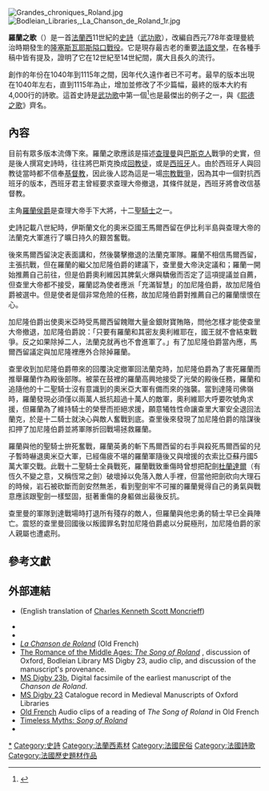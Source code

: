 {{About|中世紀的文學作品|同名或類似名或消歧義的條目名|羅蘭}}
[[Image:Grandes_chroniques_Roland.jpg|thumb]]
[[File:Bodleian_Libraries,_La_Chanson_de_Roland_1r.jpg|thumb]]

'''羅蘭之歌'''（{{lang-fr|La Chanson de Roland}}）是一首[[法蘭西|法蘭西]]11世紀的[[史詩|史詩]]（[[武功歌|武功歌]]），改編自西元778年查理曼統治時期發生的[[隆塞斯瓦耶斯隘口戰役_(778年)|隆塞斯瓦耶斯隘口戰役]]。它是現存最古老的重要[[法語文學|法語文學]]，在各種手稿中皆有提及，證明了它在12世紀至14世紀間，廣大且長久的流行。

創作的年份在1040年到1115年之間，因年代久遠作者已不可考。最早的版本出現在1040年左右，直到1115年為止，增加並修改了不少篇幅，最終的版本大約有4,000行的詩歌。這首史詩是[[武功歌|武功歌]]中第一個<ref>{{cite web |url=http://legacy.fordham.edu/halsall/basis/roland-ohag.asp |title=The Song of Roland |publisher=FordhamUniversity.edu |accessdate=2015-02-04 |archive-date=2015-02-04 |archive-url=https://archive.is/20150204235018/http://legacy.fordham.edu/halsall/basis/roland-ohag.asp |dead-url=yes }}</ref>也是最傑出的例子之一，與《[[熙德之歌|熙德之歌]]》齊名。

==內容==

目前有眾多版本流傳下來。羅蘭之歌應該是描述[[查理曼|查理曼]]與[[巴斯克人|巴斯克人]]戰爭的史實，但是後人撰寫史詩時，往往將巴斯克換成[[回教徒|回教徒]]，或是[[西班牙|西班牙]]人。由於西班牙人與回教徒當時都不信奉[[基督教|基督教]]，因此後人認為這是一場[[宗教戰爭|宗教戰爭]]，因為其中一個對抗西班牙的版本，西班牙君主曾經要求查理大帝撤退，其條件就是，西班牙將會改信基督教。

主角[[羅蘭_(騎士)|羅蘭侯爵]]是查理大帝手下大將，十二[[聖騎士|聖騎士]]之一。

史詩記載八世紀時，伊斯蘭文化的奧米亞國王馬爾西留在伊比利半島與查理大帝的法蘭克大軍進行了曠日持久的艱苦奮戰。

後來馬爾西留決定表面講和，然後襲擊撤退的法蘭克軍隊。羅蘭不相信馬爾西留，主張抗戰，但在羅蘭的繼父加尼隆伯爵的建議下，查里曼大帝決定議和；羅蘭一開始推薦自己前往，但是伯爵奧利維因其脾氣火爆與驕傲而否定了這項提議並自薦，但查里大帝都不接受，羅蘭認為使者應派「充滿智慧」的加尼隆伯爵，故加尼隆伯爵被選中。但是使者是個非常危險的任務，故加尼隆伯爵對推薦自己的羅蘭懷恨在心。

加尼隆伯爵出使奧米亞時受馬爾西留餽贈大量金銀財寶賄賂，問他怎樣才能使查里大帝撤退，加尼隆伯爵說：「只要有羅蘭和其密友奧利維耶在，國王就不會結束戰爭。反之如果除掉二人，法蘭克就再也不會進軍了。」有了加尼隆伯爵當內應，馬爾西留議定與加尼隆裡應外合除掉羅蘭。

查里收到加尼隆伯爵帶來的回覆決定撤軍回法蘭克時，加尼隆伯爵為了害死羅蘭而推舉羅蘭作為殿後部隊。被蒙在鼓裡的羅蘭高興地接受了光榮的殿後任務，羅蘭和追隨他的十二聖騎士沒有意識到的奧米亞大軍有備而來的強襲。當到達隆司佛嶺時，羅蘭發現必須僅以兩萬人抵抗超過十萬人的敵軍，奧利維耶大呼要吹號角求援，但羅蘭為了維持騎士的榮譽而拒絕求援，願意犧牲性命讓查里大軍安全退回法蘭克，於是十二騎士就決心與敵人奮戰到底。查里後來發現了加尼隆伯爵的陰謀後扣押了加尼隆伯爵並將軍隊折回戰場拯救羅蘭。

羅蘭與他的聖騎士拚死奮戰，羅蘭英勇的斬下馬爾西留的右手與殺死馬爾西留的兒子暫時嚇退奧米亞大軍，已經傷疲不堪的羅蘭軍隨後又與增援的衣索比亞蘇丹國5萬大軍交戰。此戰十二聖騎士全員戰死，羅蘭戰致重傷時曾想把配劍[[杜蘭達爾|杜蘭達爾]]（有恆久不變之意，又稱恆常之劍）破壞掉以免落入敵人手裡，但當他把劍砍向大理石的時候，岩石被砍斷而劍安然無恙，看到聖劍牢不可摧的羅蘭覺得自己的勇氣與戰意應該跟聖劍一樣堅固，挺著重傷的身軀做出最後反抗。

查里曼的軍隊到達戰場時打退所有殘存的敵人，但羅蘭與他忠勇的騎士早已全員陣亡。震怒的查里曼回國後以叛國罪名對加尼隆伯爵處以分屍極刑，加尼隆伯爵的家人親屬也遭處刑。

==參考文獻==
{{reflist}}

== 外部連結 ==
{{wikisource|The Song of Roland|''The Song of Roland''}}
{{wikisourcelang|fr|La Chanson de Roland}}
{{wikiquote}}
{{commons category|Chanson de Roland}}
* {{Gutenberg | no=391 | name=The Song of Roland}} (English translation of [[C._K._Scott_Moncrieff|Charles Kenneth Scott Moncrieff]])
* {{FadedPage|id=20130224|name=The Song of Roland--(Dorothy L. Sayers)}}
* {{librivox book | title=The Song of Roland }}
* [http://www.fh-augsburg.de/~harsch/gallica/Chronologie/11siecle/Roland/rol_ch00.html ''La Chanson de Roland''] {{Wayback|url=http://www.fh-augsburg.de/~harsch/gallica/Chronologie/11siecle/Roland/rol_ch00.html |date=20210201155416 }} (Old French)
* [http://medievalromance.bodleian.ox.ac.uk/The_Song_of_Roland The Romance of the Middle Ages: ''The Song of Roland''] {{Wayback|url=http://medievalromance.bodleian.ox.ac.uk/The_Song_of_Roland |date=20190801093522 }}, discussion of Oxford, Bodleian Library MS Digby 23, audio clip, and discussion of the manuscript's provenance.
* [https://digital.bodleian.ox.ac.uk/inquire/p/79097275-ef1d-4107-85d3-e8402120f365 MS Digby 23b], Digital facsimile of the earliest manuscript of the ''Chanson de Roland''.
* [https://medieval.bodleian.ox.ac.uk/catalog/manuscript_4352 MS Digby 23] {{Wayback|url=https://medieval.bodleian.ox.ac.uk/catalog/manuscript_4352 |date=20210416005016 }} Catalogue record in Medieval Manuscripts of Oxford Libraries
* [https://archive.is/19991008172354/http://eee.uci.edu/programs/medieval/ofclips.html Old French] Audio clips of a reading of ''The Song of Roland'' in Old French
* [http://www.timelessmyths.com/arthurian/roland.html Timeless Myths: ''Song of Roland''] {{Wayback|url=http://www.timelessmyths.com/arthurian/roland.html |date=20210501064913 }}
* {{Cite NIE|wstitle=Roland, The Song of |year=1905 |short=x}}

{{法蘭西素材}}
{{DEFAULTSORT:Roland}}
[[Category:羅蘭之歌|*]]
[[Category:史詩|Category:史詩]]
[[Category:法蘭西素材|Category:法蘭西素材]]
[[Category:法國民俗|Category:法國民俗]]
[[Category:法國詩歌|Category:法國詩歌]]
[[Category:法國歷史題材作品|Category:法國歷史題材作品]]